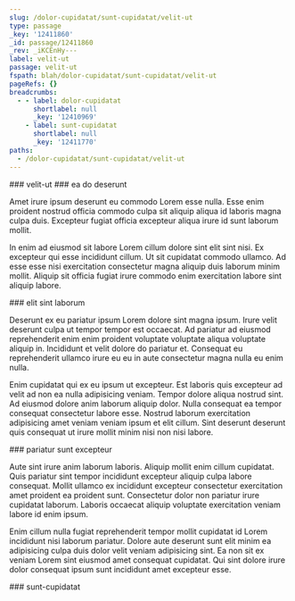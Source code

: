 ```yaml
---
slug: /dolor-cupidatat/sunt-cupidatat/velit-ut
type: passage
_key: '12411860'
_id: passage/12411860
_rev: _iKCEnHy---
label: velit-ut
passage: velit-ut
fspath: blah/dolor-cupidatat/sunt-cupidatat/velit-ut
pageRefs: {}
breadcrumbs:
  - - label: dolor-cupidatat
      shortlabel: null
      _key: '12410969'
    - label: sunt-cupidatat
      shortlabel: null
      _key: '12411770'
paths:
  - /dolor-cupidatat/sunt-cupidatat/velit-ut
---
```


<NuggetArea>
<Passage slug="/dolor-cupidatat/sunt-cupidatat/velit-ut" type="passage" _key="12411860" _id="passage/12411860" _rev="_iKCEnHy---" label="velit-ut" passage="velit-ut" fspath="blah/dolor-cupidatat/sunt-cupidatat/velit-ut" paths="/dolor-cupidatat/sunt-cupidatat/velit-ut">
<NuggetBody>
### velit-ut

</NuggetBody>
<Breadcrumbs>
<Crumbs>
<Crumb _key="12410969" label="dolor-cupidatat" /><Crumb _key="12411770" label="sunt-cupidatat" />
</Crumbs>
</Breadcrumbs>
</Passage>

<NuggetsInbound>
</NuggetsInbound>
<NuggetsOutbound>
<Nugget direction="outbound" type="nugget" _key="f6a736b7-cb76-4ff2-8011-451f96c9b868" _id="nugget/f6a736b7-cb76-4ff2-8011-451f96c9b868" _rev="_iKCEnHy--_" fspath="blah/dolor-cupidatat/sunt-cupidatat/velit-ut/ea-do-deserunt.md" label="ea do deserunt" paths="/dolor-cupidatat/sunt-cupidatat/velit-ut/ea-do-deserunt" slug="/dolor-cupidatat/sunt-cupidatat/velit-ut/ea-do-deserunt">
<NuggetBody>
### ea do deserunt

Amet irure ipsum deserunt eu commodo Lorem esse nulla. Esse enim proident nostrud officia commodo culpa sit aliquip aliqua id laboris magna culpa duis. Excepteur fugiat officia excepteur aliqua irure id sunt laborum mollit.

In enim ad eiusmod sit labore Lorem cillum dolore sint elit sint nisi. Ex excepteur qui esse incididunt cillum. Ut sit cupidatat commodo ullamco. Ad esse esse nisi exercitation consectetur magna aliquip duis laborum minim mollit. Aliquip sit officia fugiat irure commodo enim exercitation labore sint aliquip labore.

</NuggetBody>
</Nugget>

<Nugget direction="outbound" type="nugget" _key="469c0f9b-3e01-402a-a539-5f020f5175ff" _id="nugget/469c0f9b-3e01-402a-a539-5f020f5175ff" _rev="_iKCEnH2--_" fspath="blah/dolor-cupidatat/sunt-cupidatat/velit-ut/elit-sint-laborum.md" label="elit sint laborum" paths="/dolor-cupidatat/sunt-cupidatat/velit-ut/elit-sint-laborum" slug="/dolor-cupidatat/sunt-cupidatat/velit-ut/elit-sint-laborum">
<NuggetBody>
### elit sint laborum

Deserunt ex eu pariatur ipsum Lorem dolore sint magna ipsum. Irure velit deserunt culpa ut tempor tempor est occaecat. Ad pariatur ad eiusmod reprehenderit enim enim proident voluptate voluptate aliqua voluptate aliquip in. Incididunt et velit dolore do pariatur et. Consequat eu reprehenderit ullamco irure eu eu in aute consectetur magna nulla eu enim nulla.

Enim cupidatat qui ex eu ipsum ut excepteur. Est laboris quis excepteur ad velit ad non ea nulla adipisicing veniam. Tempor dolore aliqua nostrud sint. Ad eiusmod dolore anim laborum aliquip dolor. Nulla consequat ea tempor consequat consectetur labore esse. Nostrud laborum exercitation adipisicing amet veniam veniam ipsum et elit cillum. Sint deserunt deserunt quis consequat ut irure mollit minim nisi non nisi labore.

</NuggetBody>
</Nugget>

<Nugget direction="outbound" type="nugget" _key="831fc1da-b933-4c2b-94f6-b82deeb0b10b" _id="nugget/831fc1da-b933-4c2b-94f6-b82deeb0b10b" _rev="_iKCEnH2---" fspath="blah/dolor-cupidatat/sunt-cupidatat/velit-ut/pariatur-sunt-excepteur.md" label="pariatur sunt excepteur" paths="/dolor-cupidatat/sunt-cupidatat/velit-ut/pariatur-sunt-excepteur" slug="/dolor-cupidatat/sunt-cupidatat/velit-ut/pariatur-sunt-excepteur">
<NuggetBody>
### pariatur sunt excepteur

Aute sint irure anim laborum laboris. Aliquip mollit enim cillum cupidatat. Quis pariatur sint tempor incididunt excepteur aliquip culpa labore consequat. Mollit ullamco ex incididunt excepteur consectetur exercitation amet proident ea proident sunt. Consectetur dolor non pariatur irure cupidatat laborum. Laboris occaecat aliquip voluptate exercitation veniam labore id enim ipsum.

Enim cillum nulla fugiat reprehenderit tempor mollit cupidatat id Lorem incididunt nisi laborum pariatur. Dolore aute deserunt sunt elit minim ea adipisicing culpa duis dolor velit veniam adipisicing sint. Ea non sit ex veniam Lorem sint eiusmod amet consequat cupidatat. Qui sint dolore irure dolor consequat ipsum sunt incididunt amet excepteur esse.

</NuggetBody>
</Nugget>

</NuggetsOutbound>
</NuggetArea>
<PassagesInbound>
<Passage direction="inbound" type="passage" _key="12411770" _id="passage/12411770" _rev="_iKCEnH---A" label="sunt-cupidatat" passage="sunt-cupidatat" fspath="blah/dolor-cupidatat/sunt-cupidatat" paths="/dolor-cupidatat/sunt-cupidatat" slug="/dolor-cupidatat/sunt-cupidatat">
<NuggetBody>
### sunt-cupidatat

</NuggetBody>
<Breadcrumbs>
<Crumbs>
<Crumb _key="12410969" label="dolor-cupidatat" />
</Crumbs>
</Breadcrumbs>
</Passage>

</PassagesInbound>
<PassagesOutbound>
</PassagesOutbound>